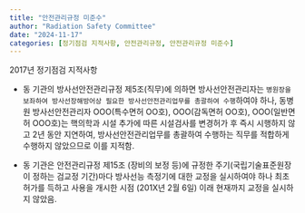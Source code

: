 ```yaml
---
title: "안전관리규정 미준수"
author: "Radiation Safety Committee"
date: "2024-11-17"
categories: [정기점검 지적사항, 안전관리규정, 안전관리규정 미준수]
---
```


2017년 정기점검 지적사항

-   동 기관의 방사선안전관리규정 제5조(직무)에 의하면 방사선안전관리자는 `병원장을 보좌하여 방사선장해방어상 필요한 방사선안전관리업무를 총괄하여 수행`하여야 하나, 동병원 방사선안전관리자 OOO(특수면허 OO호), OOO(감독면허 OO호), OOO(일반면허 OOO호)는 핵의학과 시설 추가에 따른 시설검사를 변경허가 후 즉시 시행하지 않고 2년 동안 지연하여, 방사선안전관리업무를 총괄하여 수행하는 직무를 적합하게 수행하지 않았으므로 이를 지적함.

-   동 기관은 안전관리규정 제15조 (장비의 보정 등)에 규정한 주기(국립기술표준원장이 정하는 검교정 기간)마다 방사선능 측정기에 대한 교정을 실시하여야 하나 최초 허가를 득하고 사용을 개시한 시점 (201X년 2월 6일) 이래 현재까지 교정을 실시하지 않았음.
